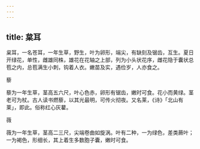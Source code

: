 ```yaml
---
---
---
```

title: 枲耳
---



枲耳，一名苍耳，一年生草，野生，叶为卵形，端尖，有缺刻及锯齿，互生。夏日开绿花，单性，雌雄同株，雄花在花轴之上部，列为小头状花序，雌花隐于囊状总苞之内，总苞满生小刺，钩着人衣。嫩苗及实，遇俭岁，人亦食之。

藜

藜为一年生草，茎高五六尺，叶心色赤，卵形有锯齿，嫩时可食。花小而黄绿。茎老可为杖。古人读书燃藜，以其光最明，可传火彻夜。又名莱，《诗》「北山有莱」，即此。俗称红心灰藋。

薇

薇为一年生草，茎高二三尺，尖端卷曲如旋涡。叶有二种，一为绿色，差类蕨叶；一为褐色，形细长，其上着生多数胞子囊，嫩时可食。